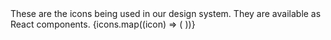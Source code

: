 
<Meta title="Tokens/Icons" />

<Title>Icons</Title>
These are the icons being used in our design system. They are available as React components.

<IconGallery>
  {icons.map((icon) => (
    <IconItem key={icon} name={icon}>
      <Icon type={icon} />
    </IconItem>
  ))}
</IconGallery>
